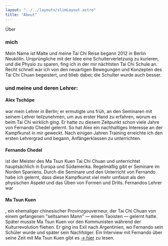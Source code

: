 ```yaml
---
layout: "../../layouts/slimLayout.astro"
title: "About"
---
```


<CurvedHeadline tag="h1" type="slope" direction="L2R" offset="-35" class="top-[30px] sm:top-[100px]  fill-terracotta">Über</CurvedHeadline>

### mich

Mein Name ist Malte und meine Tai Chi Reise begann 2012 in Berlin Neukölln. Ursprüngliche mit der Idee eine Schulterverletzung zu kurieren, und die Physio zu sparen, fing ich in der mir nächtsten Tai Chi Schule an. Recht schnell war ich von den neuartigen Bewegungen und Konzepten des Tai Chi Chuan begeistert, und blieb dabei; die Schulter wurde auch besser. 

### und meine und deren Lehrer:
#### Alex Tschöpe

war mein Lehrer in Berlin; er ermutigte uns früh, an den Seminaren mit seinem Lehrer teilzunehmen, um aus erster Hand zu erfahren, worum es beim Tai Chi wirklich ging. Er hatte zu diesem Zeitpunkt schon viele Jahre von Fernando Chedel gelernt. So hat Alex ein nachhaltiges Interesse an der Kampfkunst in mir geweckt. Nach einigen Jahren Training erreichte ich den ersten Lehrergrad und begann, Anfängerklassen zu unterrichten.

#### Fernando Chedel

ist der Meister des Ma Tsun Kuen Tai Chi Chuan und unterrichtet hauptsächlich in Europa und Südamerika. Regelmäßig gibt er Seminare im Norden Spaniens. Durch die Seminare und den Unterricht von Fernando habe ich gelernt, dass diese Kampfkunst viel mehr umfasst als den physischen Aspekt und das Üben von Formen und Drills. Fernandos Lehrer war

#### Ma Tsun Kuen

, ein ehemaliger chinesischer Provinzgouverneur, der Tai Chi Chuan von einem gefangenen "seltsamen Mann" — einem Taoisten — gelernt hatte. Später musste Ma Tsun Kuen vor den Kommunisten während der Kulturrevolution fliehen. Er ging ins Exil nach Argentinien, wo Fernando sein Schüler wurde und später sein Nachfolger.
Ein Interview mit Fernando über seine Zeit mit Ma Tsun Kuen gibt es <a href="http://matsunkuen.com/interview-with-ronnie-robbinson/" target="_blank">-> hier</a> zu lesen.